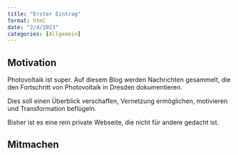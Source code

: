 ```yaml
---
title: "Erster Eintrag"
format: html
date: "2/4/2023"
categories: [Allgemein]
---
```


## Motivation
Photovoltaik ist super. Auf diesem Blog werden Nachrichten gesammelt, die den Fortschritt von Photovoltaik in Dresden dokumentieren.

Dies soll einen Überblick verschaffen, Vernetzung ermöglichen, motivieren und Transformation beflügeln.

Bisher ist es eine rein private Webseite, die nicht für andere gedacht ist.

## Mitmachen
